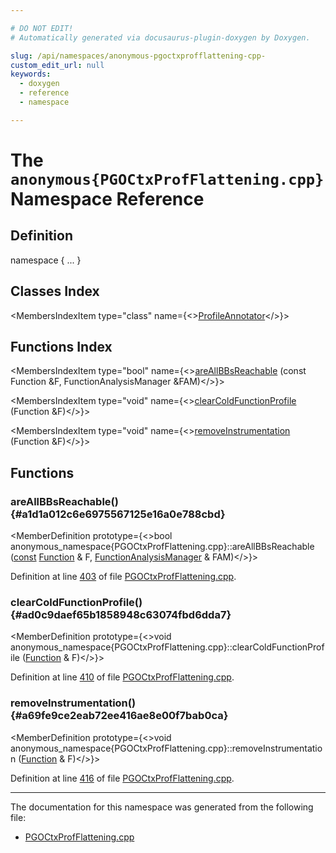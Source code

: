 ```yaml
---

# DO NOT EDIT!
# Automatically generated via docusaurus-plugin-doxygen by Doxygen.

slug: /api/namespaces/anonymous-pgoctxprofflattening-cpp-
custom_edit_url: null
keywords:
  - doxygen
  - reference
  - namespace

---
```





# The `anonymous{PGOCtxProfFlattening.cpp}` Namespace Reference

<DoxygenPage pluginConfig={pluginConfig}>



## Definition

<CodeBlock>namespace &#123; ... &#125;</CodeBlock>

## Classes Index

<MembersIndex>

<MembersIndexItem
  type="class"
  name={<><a href="/docs/api/classes/anonymous-namespace-pgoctxprofflattening-cpp-/profileannotator">ProfileAnnotator</a></>}>
</MembersIndexItem>

</MembersIndex>

## Functions Index

<MembersIndex>

<MembersIndexItem
  type="bool"
  name={<><a href="#a1d1a012c6e6975567125e16a0e788cbd">areAllBBsReachable</a> (const Function &amp;F, FunctionAnalysisManager &amp;FAM)</>}>
</MembersIndexItem>

<MembersIndexItem
  type="void"
  name={<><a href="#ad0c9daef65b1858948c63074fbd6dda7">clearColdFunctionProfile</a> (Function &amp;F)</>}>
</MembersIndexItem>

<MembersIndexItem
  type="void"
  name={<><a href="#a69fe9ce2eab72ee416ae8e00f7bab0ca">removeInstrumentation</a> (Function &amp;F)</>}>
</MembersIndexItem>

</MembersIndex>


<SectionDefinition>

## Functions

### areAllBBsReachable() {#a1d1a012c6e6975567125e16a0e788cbd}

<MemberDefinition
  prototype={<>bool anonymous&#95;namespace&#123;PGOCtxProfFlattening.cpp&#125;::areAllBBsReachable (<a href="/docs/api/files/lib/lib/target/lib/target/aarch64/aarch64promoteconstant-cpp/#a90f8350fecae261c25be85d38b451bff">const</a> <a href="/docs/api/classes/llvm/function">Function</a> &amp; F, <a href="/docs/api/namespaces/llvm/#adce09a5a0de0e3177eb00e932734af2f">FunctionAnalysisManager</a> &amp; FAM)</>}>

Definition at line <a href="/docs/api/files/lib/lib/transforms/lib/transforms/instrumentation/pgoctxprofflattening-cpp/#l00403">403</a> of file <a href="/docs/api/files/lib/lib/transforms/lib/transforms/instrumentation/pgoctxprofflattening-cpp">PGOCtxProfFlattening.cpp</a>.
</MemberDefinition>

### clearColdFunctionProfile() {#ad0c9daef65b1858948c63074fbd6dda7}

<MemberDefinition
  prototype={<>void anonymous&#95;namespace&#123;PGOCtxProfFlattening.cpp&#125;::clearColdFunctionProfile (<a href="/docs/api/classes/llvm/function">Function</a> &amp; F)</>}>

Definition at line <a href="/docs/api/files/lib/lib/transforms/lib/transforms/instrumentation/pgoctxprofflattening-cpp/#l00410">410</a> of file <a href="/docs/api/files/lib/lib/transforms/lib/transforms/instrumentation/pgoctxprofflattening-cpp">PGOCtxProfFlattening.cpp</a>.
</MemberDefinition>

### removeInstrumentation() {#a69fe9ce2eab72ee416ae8e00f7bab0ca}

<MemberDefinition
  prototype={<>void anonymous&#95;namespace&#123;PGOCtxProfFlattening.cpp&#125;::removeInstrumentation (<a href="/docs/api/classes/llvm/function">Function</a> &amp; F)</>}>

Definition at line <a href="/docs/api/files/lib/lib/transforms/lib/transforms/instrumentation/pgoctxprofflattening-cpp/#l00416">416</a> of file <a href="/docs/api/files/lib/lib/transforms/lib/transforms/instrumentation/pgoctxprofflattening-cpp">PGOCtxProfFlattening.cpp</a>.
</MemberDefinition>

</SectionDefinition>

<hr/>

The documentation for this namespace was generated from the following file:

<ul>
<li><a href="/docs/api/files/lib/lib/transforms/lib/transforms/instrumentation/pgoctxprofflattening-cpp">PGOCtxProfFlattening.cpp</a></li>
</ul>

</DoxygenPage>
